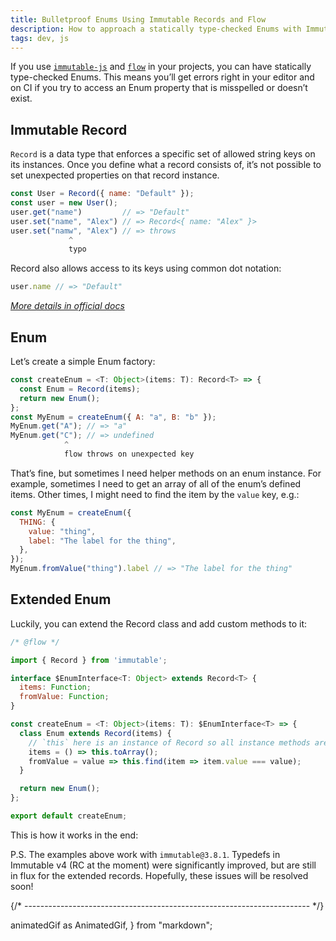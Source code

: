 ```yaml
---
title: Bulletproof Enums Using Immutable Records and Flow
description: How to approach a statically type-checked Enums with Immutable.js.
tags: dev, js
---
```


If you use [`immutable-js`](http://facebook.github.io/immutable-js/) and [`flow`](https://flow.org) in your projects, you can have statically type-checked Enums. This means you’ll get errors right in your editor and on CI if you try to access an Enum property that is misspelled or doesn’t exist.

## Immutable Record
`Record` is a data type that enforces a specific set of allowed string keys on its instances. Once you define what a record consists of, it’s not possible to set unexpected properties on that record instance.

```js
const User = Record({ name: "Default" });
const user = new User();
user.get("name")         // => "Default"
user.set("name", "Alex") // => Record<{ name: "Alex" }>
user.set("namw", "Alex") // => throws
             ^
             typo
```

Record also allows access to its keys using common dot notation:

```js
user.name // => "Default"
```

[_More details in official docs_](http://facebook.github.io/immutable-js/docs/#/Record)

## Enum
Let’s create a simple Enum factory:

```js
const createEnum = <T: Object>(items: T): Record<T> => {
  const Enum = Record(items);
  return new Enum();
};
const MyEnum = createEnum({ A: "a", B: "b" });
MyEnum.get("A"); // => "a"
MyEnum.get("C"); // => undefined
            ^
            flow throws on unexpected key
```

That’s fine, but sometimes I need helper methods on an enum instance. For example, sometimes I need to get an array of all of the enum’s defined items. Other times, I might need to find the item by the `value` key, e.g.:

```js
const MyEnum = createEnum({
  THING: {
    value: "thing",
    label: "The label for the thing",
  },
});
MyEnum.fromValue("thing").label // => "The label for the thing"
```

## Extended Enum
Luckily, you can extend the Record class and add custom methods to it:

```js
/* @flow */

import { Record } from 'immutable';

interface $EnumInterface<T: Object> extends Record<T> {
  items: Function;
  fromValue: Function;
}

const createEnum = <T: Object>(items: T): $EnumInterface<T> => {
  class Enum extends Record(items) {
    // `this` here is an instance of Record so all instance methods are available!
    items = () => this.toArray();
    fromValue = value => this.find(item => item.value === value);
  }

  return new Enum();
};

export default createEnum;
```

This is how it works in the end:

<AnimatedGif
  img={enumAnimatedGif}
  placement="bleed"
/>

P.S. The examples above work with `immutable@3.8.1`. Typedefs in Immutable v4 (RC at the moment) were significantly improved, but are still in flux for the extended records. Hopefully, these issues will be resolved soon!


{/* ----------------------------------------------------------------------- */}

  animatedGif as AnimatedGif,
} from "markdown";

